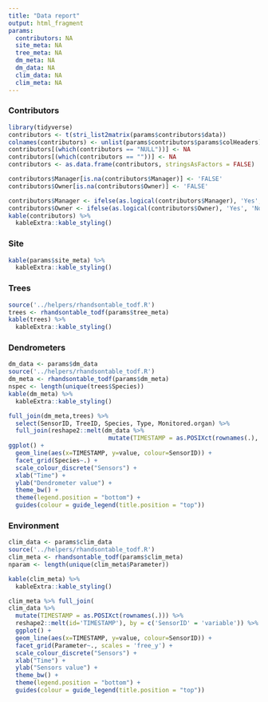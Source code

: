 ```yaml
---
title: "Data report"
output: html_fragment
params:
  contributors: NA
  site_meta: NA
  tree_meta: NA
  dm_meta: NA
  dm_data: NA
  clim_data: NA
  clim_meta: NA
---
```


### Contributors 

```r
library(tidyverse)
contributors <- t(stri_list2matrix(params$contributors$data))
colnames(contributors) <- unlist(params$contributors$params$colHeaders)
contributors[(which(contributors == "NULL"))] <- NA
contributors[(which(contributors == ""))] <- NA
contributors <- as.data.frame(contributors, stringsAsFactors = FALSE)

contributors$Manager[is.na(contributors$Manager)] <- 'FALSE'
contributors$Owner[is.na(contributors$Owner)] <- 'FALSE'

contributors$Manager <- ifelse(as.logical(contributors$Manager), 'Yes', 'No')
contributors$Owner <- ifelse(as.logical(contributors$Owner), 'Yes', 'No')
kable(contributors) %>%
  kableExtra::kable_styling()
```

### Site

```r
kable(params$site_meta) %>%
  kableExtra::kable_styling()
```

### Trees

```r
source('../helpers/rhandsontable_todf.R')
trees <- rhandsontable_todf(params$tree_meta)
kable(trees) %>%
  kableExtra::kable_styling()
```

### Dendrometers
```r
dm_data <- params$dm_data
source('../helpers/rhandsontable_todf.R')
dm_meta <- rhandsontable_todf(params$dm_meta)
nspec <- length(unique(trees$Species))
kable(dm_meta) %>%
  kableExtra::kable_styling()

```

```r
full_join(dm_meta,trees) %>%
  select(SensorID, TreeID, Species, Type, Monitored.organ) %>%
  full_join(reshape2::melt(dm_data %>%
                            mutate(TIMESTAMP = as.POSIXct(rownames(.), tz=unique(dm_meta$Time.Zone))) , id='TIMESTAMP'), by = c('SensorID'='variable')) %>% 
ggplot() +
  geom_line(aes(x=TIMESTAMP, y=value, colour=SensorID)) +
  facet_grid(Species~.) +
  scale_colour_discrete("Sensors") +
  xlab("Time") +
  ylab("Dendrometer value") +
  theme_bw() +
  theme(legend.position = "bottom") +
  guides(colour = guide_legend(title.position = "top"))
```

### Environment
```r
clim_data <- params$clim_data
source('../helpers/rhandsontable_todf.R')
clim_meta <- rhandsontable_todf(params$clim_meta)
nparam <- length(unique(clim_meta$Parameter))

kable(clim_meta) %>%
  kableExtra::kable_styling()
```

```r
clim_meta %>% full_join(
clim_data %>% 
  mutate(TIMESTAMP = as.POSIXct(rownames(.))) %>%
  reshape2::melt(id='TIMESTAMP'), by = c('SensorID' = 'variable')) %>%
  ggplot() +
  geom_line(aes(x=TIMESTAMP, y=value, colour=SensorID)) +
  facet_grid(Parameter~., scales = 'free_y') +
  scale_colour_discrete("Sensors") +
  xlab("Time") +
  ylab("Sensors value") +
  theme_bw() +
  theme(legend.position = "bottom") +
  guides(colour = guide_legend(title.position = "top"))
```
